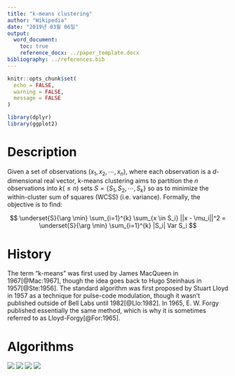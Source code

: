 ```yaml
---
title: "k-means clustering"
author: "Wikipedia"
date: "2019년 03월 06일"
output:
  word_document:
    toc: true
    reference_docx: ../paper_template.docx
bibliography: ../references.bib
---
```


```r
knitr::opts_chunk$set(
  echo = FALSE,
  warning = FALSE,
  message = FALSE
)
```

```r
library(dplyr)
library(ggplot2)
```


# Description

Given a set of observations $(x_1, x_2, \cdots, x_n)$, where each observation is a *d*-dimensional real vector, k-means clustering aims to partition the *n* observations into $k(\leq n)$ sets $S = \{S_1, S_2, \cdots, S_k\}$ so as to minimize the within-cluster sum of squares (WCSS) (i.e. variance). Formally, the objective is to find:

$$
\underset{S}{\arg \min} \sum_{i=1}^{k} \sum_{x \in S_i} ||x - \mu_i||^2 = \underset{S}{\arg \min} \sum_{i=1}^{k} |S_i| Var S_i
$$


# History

The term "k-means" was first used by James MacQueen in 1967[@Mac:1967], though the idea goes back to Hugo Steinhaus in 1957[@Ste:1956]. The standard algorithm was first proposed by Stuart Lloyd in 1957 as a technique for pulse-code modulation, though it wasn't published outside of Bell Labs until 1982[@Llo:1982]. In 1965, E. W. Forgy published essentially the same method, which is why it is sometimes referred to as Lloyd-Forgy[@For:1965].


# Algorithms

![](../img/kmeans1.png)
![](../img/kmeans2.png)
![](../img/kmeans3.png)
![](../img/kmeans4.png)
